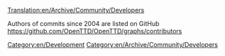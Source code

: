 [[Translation:en/Archive/Community/Developers]]


Authors of commits since 2004 are listed on GitHub https://github.com/OpenTTD/OpenTTD/graphs/contributors

[[Category:en/Development]]
[[Category:en/Archive/Community/Developers]]